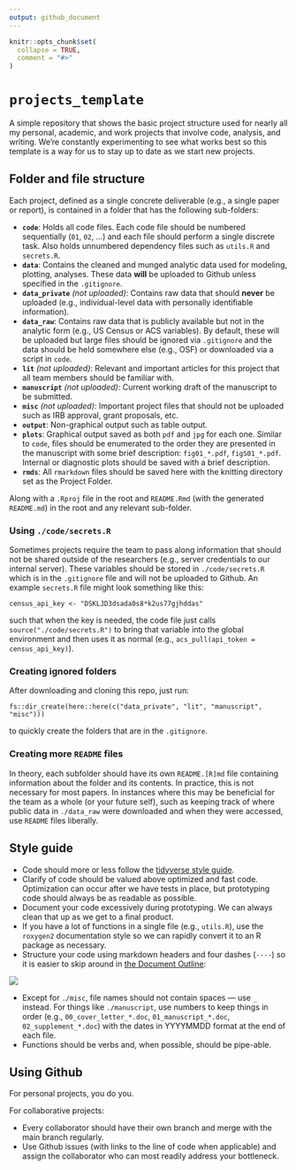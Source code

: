 ```yaml
---
output: github_document
---
```


<!-- README.md is generated from README.Rmd. Please edit that file -->

```r
knitr::opts_chunk$set(
  collapse = TRUE,
  comment = "#>"
)
```

# `projects_template`

A simple repository that shows the basic project structure used for nearly all my personal, academic, and work projects that involve code, analysis, and writing. We're constantly experimenting to see what works best so this template is a way for us to stay up to date as we start new projects. 

## Folder and file structure

Each project, defined as a single concrete deliverable (e.g., a single paper or report), is contained in a folder that has the following sub-folders: 

- **`code`**: Holds all code files. Each code file should be numbered sequentially (`01`, `02`, ...) and each file should perform a single discrete task. Also holds unnumbered dependency files such as `utils.R` and `secrets.R`. 
- **`data`**: Contains the cleaned and munged analytic data used for modeling, plotting, analyses. These data **will** be uploaded to Github unless specified in the `.gitignore`.
- **`data_private`** *(not uploaded)*: Contains raw data that should **never** be uploaded (e.g., individual-level data with personally identifiable information).
- **`data_raw`**: Contains raw data that is publicly available but not in the analytic form (e.g., US Census or ACS variables). By default, these will be uploaded but large files should be ignored via `.gitignore` and the data should be held somewhere else (e.g., OSF) or downloaded via a script in `code`.
- **`lit`** *(not uploaded)*: Relevant and important articles for this project that all team members should be familiar with. 
- **`manuscript`** *(not uploaded)*: Current working draft of the manuscript to be submitted. 
- **`misc`** *(not uploaded)*: Important project files that should not be uploaded such as IRB approval, grant proposals, etc. 
- **`output`**: Non-graphical output such as table output. 
- **`plots`**: Graphical output saved as both `pdf` and `jpg` for each one. Similar to `code`, files should be enumerated to the order they are presented in the manuscript with some brief description: `fig01_*.pdf`, `figS01_*.pdf`. Internal or diagnostic plots should be saved with a brief description. 
- **`rmds`**: All `rmarkdown` files should be saved here with the knitting directory set as the Project Folder. 

Along with a `.Rproj` file in the root and `README.Rmd` (with the generated `README.md`) in the root and any relevant sub-folder. 

### Using `./code/secrets.R`

Sometimes projects require the team to pass along information that should not be shared outside of the researchers (e.g., server credentials to our internal server). These variables should be stored in `./code/secrets.R` which is in the `.gitignore` file and will not be uploaded to Github. An example `secrets.R` file might look something like this:

```
census_api_key <- "DSKLJD3dsada0s8*k2us77gjhddas"
```

such that when the key is needed, the code file just calls `source("./code/secrets.R")` to bring that variable into the global environment and then uses it as normal (e.g., `acs_pull(api_token = census_api_key)`).

### Creating ignored folders

After downloading and cloning this repo, just run:
```
fs::dir_create(here::here(c("data_private", "lit", "manuscript", "misc")))
```
to quickly create the folders that are in the `.gitignore`.

### Creating more `README` files

In theory, each subfolder should have its own `README.[R]md` file containing information about the folder and its contents. In practice, this is not necessary for most papers. In instances where this may be beneficial for the team as a whole (or your future self), such as keeping track of where public data in `./data_raw` were downloaded and when they were accessed, use `README` files liberally. 


## Style guide

- Code should more or less follow the [tidyverse style guide](https://style.tidyverse.org/). 
- Clarify of code should be valued above optimized and fast code. Optimization can occur after we have tests in place, but prototyping code should always be as readable as possible. 
- Document your code excessively during prototyping. We can always clean that up as we get to a final product.
- If you have a lot of functions in a single file (e.g., `utils.R`), use the `roxygen2` documentation style so we can rapidly convert it to an R package as necessary.
- Structure your code using markdown headers and four dashes (`----`) so it is easier to skip around in [the Document Outline](https://blog.rstudio.com/2020/12/02/rstudio-v1-4-preview-little-things/):

![](./plots/example_screenshot.png)

- Except for `./misc`, file names should not contain spaces — use `_` instead. For things like `./manuscript`, use numbers to keep things in order (e.g., `00_cover_letter_*.doc`, `01_manuscript_*.doc`, `02_supplement_*.doc`) with the dates in YYYYMMDD format at the end of each file. 
- Functions should be verbs and, when possible, should be pipe-able. 

## Using Github

For personal projects, you do you. 

For collaborative projects:

- Every collaborator should have their own branch and merge with the main branch regularly.
- Use Github issues (with links to the line of code when applicable) and assign the collaborator who can most readily address your bottleneck. 
